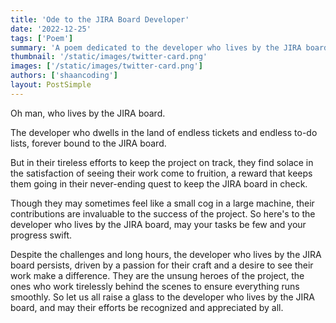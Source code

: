 ```yaml
---
title: 'Ode to the JIRA Board Developer'
date: '2022-12-25'
tags: ['Poem']
summary: 'A poem dedicated to the developer who lives by the JIRA board, tirelessly working to keep the project on track.'
thumbnail: '/static/images/twitter-card.png'
images: ['/static/images/twitter-card.png']
authors: ['shaancoding']
layout: PostSimple
---
```


Oh man, who lives by the JIRA board.

The developer who dwells in the land of endless tickets and endless to-do lists, forever bound to the JIRA board.

But in their tireless efforts to keep the project on track, they find solace in the satisfaction of seeing their work come to fruition, a reward that keeps them going in their never-ending quest to keep the JIRA board in check.

Though they may sometimes feel like a small cog in a large machine, their contributions are invaluable to the success of the project. So here's to the developer who lives by the JIRA board, may your tasks be few and your progress swift.

Despite the challenges and long hours, the developer who lives by the JIRA board persists, driven by a passion for their craft and a desire to see their work make a difference. They are the unsung heroes of the project, the ones who work tirelessly behind the scenes to ensure everything runs smoothly. So let us all raise a glass to the developer who lives by the JIRA board, and may their efforts be recognized and appreciated by all.